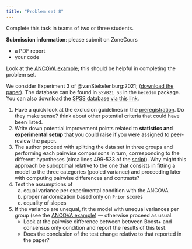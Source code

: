 ```yaml
---
title: "Problem set 8"
---
```


Complete this task in teams of two or three students.

**Submission information**: please submit on ZoneCours

-   a PDF report
-   your code

Look at the [ANCOVA example](/example/ancova.html); this should be helpful in completing the problem set.

We consider Experiment 3 of @vanStekelenburg:2021; ([download the paper](https://doi.org/10.1177/09567976211007788)). The database can be found in `SSVB21_S3` in the `hecedsm` package. You can also download the [SPSS database via this link](/files/data/SPSS/SSVB21_S3.sav).

1. Have a quick look at the exclusion guidelines in the [preregistration](https://osf.io/4w9tq). Do they make sense? think about other potential criteria that could have been listed.
2. Write down potential improvement points related to **statistics and experimental setup** that you could raise if you were assigned to peer-review the paper.
3. The author proceed with splitting the data set in three groups and performing each pairwise comparisons in turn, corresponding to the different hypotheses (circa lines 499-533 of the [script](https://osf.io/4yatk/download)). Why might this approach be suboptimal relative to the one that consists in fitting a model to the three categories (pooled variance) and proceeding later with computing pairwise differences and contrasts?
5. Test the assumptions of
   a. equal variance per experimental condition with the ANCOVA
   b. proper randomization based only on `Prior` scores
   c. equality of slopes
6. If the variance are unequal, fit the model with unequal variances per group (see the [ANCOVA example](example/ancova.html)) --- otherwise proceed as usual.
   - Look at the pairwise difference between between Boost+ and consensus only condition and report the results of this test.
   - Does the conclusion of the test change relative to that reported in the paper?

